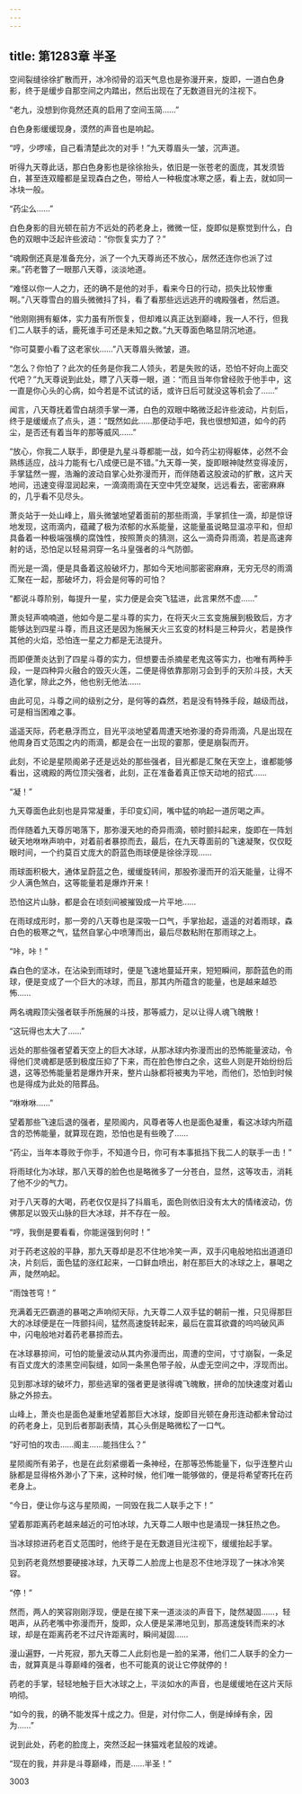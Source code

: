 ```yaml
---
---
---
```

title: 第1283章 半圣
---



空间裂缝徐徐扩散而开，冰冷彻骨的滔天气息也是弥漫开来，旋即，一道白色身影，终于是缓步自那空间之内踏出，然后出现在了无数道目光的注视下。

“老九，没想到你竟然还真的启用了空间玉简……”

白色身影缓缓现身，漠然的声音也是响起。

“哼，少啰嗦，自己看清楚此次的对手！”九天尊眉头一皱，沉声道。

听得九天尊此话，那白色身影也是徐徐抬头，依旧是一张苍老的面庞，其发须皆白，甚至连双瞳都是呈现森白之色，带给人一种极度冰寒之感，看上去，就如同一冰块一般。

“药尘么……”

白色身影的目光顿在前方不远处的药老身上，微微一怔，旋即似是察觉到什么，白色的双眼中泛起许些波动：“你恢复实力了？”

“魂殿倒还真是准备充分，派了一个九天尊尚还不放心，居然还连你也派了过来。”药老瞥了一眼那八天尊，淡淡地道。

“难怪以你一人之力，还的确不是他的对手，看来今日的行动，损失比较惨重啊。”八天尊雪白的眉头微微抖了抖，看了看那些远远逃开的魂殿强者，然后道。

“他刚刚拥有躯体，实力虽有所恢复，但却难以真正达到巅峰，我一人不行，但我们二人联手的话，鹿死谁手可还是未知之数。”九天尊面色略显阴沉地道。

“你可莫要小看了这老家伙……”八天尊眉头微皱，道。

“怎么？你怕了？此次的任务是你我二人领头，若是失败的话，恐怕不好向上面交代吧？”九天尊说到此处，瞟了八天尊一眼，道：“而且当年你曾经败于他手中，这一直是你心头的心病，如今若是不试试的话，或许日后可就没这等机会了……”

闻言，八天尊抚着雪白胡须手掌一滞，白色的双眼中略微泛起许些波动，片刻后，终于是缓缓点了点头，道：“既然如此……那便动手吧，我也很想知道，如今的药尘，是否还有着当年的那等威风……”

“放心，你我二人联手，即便是九星斗尊都能一战，如今药尘初得躯体，必然不会熟练适应，战斗力能有七八成便已是不错。”九天尊一笑，旋即眼神陡然变得凌厉，手掌猛然一握，浩瀚的波动自掌心处弥漫而开，而伴随着这股波动的扩散，这片天地间，迅速变得湿润起来，一滴滴雨滴在天空中凭空凝聚，远远看去，密密麻麻的，几乎看不见尽头。

萧炎站于一处山峰上，眉头微皱地望着面前的那些雨滴，手掌抓住一滴，却是惊讶地发现，这雨滴内，蕴藏了极为浓郁的水系能量，这能量虽说略显温凉平和，但却具备着一种极端强横的腐蚀性，按照萧炎的猜测，这么一滴奇异雨滴，若是高速奔射的话，恐怕足以轻易洞穿一名斗皇强者的斗气防御。

而光是一滴，便是具备着这般破坏力，那如今天地间那密密麻麻，无穷无尽的雨滴汇聚在一起，那破坏力，将会是何等的可怕？

“都说斗尊阶别，每提升一星，实力便是会突飞猛进，此言果然不虚……”

萧炎轻声喃喃道，他如今是二星斗尊的实力，在将天火三玄变施展到极致后，方才能够达到四星斗尊，而且这还是因为施展天火三玄变的材料是三种异火，若是换作其他的火焰，恐怕连一星之力都是无法提升。

而即便萧炎达到了四星斗尊的实力，但想要击杀摘星老鬼这等实力，也唯有两种手段，一是四种异火融合的毁灭火莲，二便是得依靠那刚习会到手的天阶斗技，大天造化掌，除此之外，他也别无他法……

由此可见，斗尊之间的级别之分，是何等的森然，若是没有特殊手段，越级而战，可是相当困难之事。

遥遥天际，药老悬浮而立，目光平淡地望着周遭天地弥漫的奇异雨滴，凡是出现在他周身百丈范围之内的雨滴，都是会在一出现的霎那，便是崩裂而开。

此刻，不论是星陨阁弟子还是远处的那些强者，目光都是汇聚在天空上，谁都能够看出，这魂殿的两位顶尖强者，此刻，正在准备着真正惊天动地的招式……

“凝！”

九天尊面色此刻也是异常凝重，手印变幻间，嘴中猛的响起一道厉喝之声。

而伴随着九天尊厉喝落下，那弥漫天地的奇异雨滴，顿时颤抖起来，旋即在一阵划破天地咻咻声响中，对着前者暴掠而去，最后，在九天尊面前的飞速凝聚，仅仅眨眼时间，一个约莫百丈庞大的蔚蓝色雨球便是徐徐浮现……

雨球面积极大，通体呈蔚蓝之色，缓缓旋转间，那股弥漫而开的滔天能量，让得不少人满色煞白，这等能量若是爆炸开来！

恐怕这片山脉，都是会在顷刻间被摧毁成一片平地……

在雨球成形时，那一旁的八天尊也是深吸一口气，手掌抬起，遥遥的对着雨球，森白色的极寒之气，猛然自掌心中喷薄而出，最后尽数粘附在那雨球之上。

“咔，咔！”

森白色的坚冰，在沾染到雨球时，便是飞速地蔓延开来，短短瞬间，那蔚蓝色的雨球，便是变成了一个巨大的冰球，而且，那其内所蕴含的能量，也是越来越恐怖……

两名魂殿顶尖强者联手所施展的斗技，那等威力，足以让得人魂飞魄散！

“这玩得也太大了……”

远处的那些强者望着天空上的巨大冰球，从那冰球内弥漫而出的恐怖能量波动，令得他们灵魂都是感到极度压抑了下来，而在脸色惨白之余，这些人则是开始纷纷后退，这等恐怖能量若是爆炸开来，整片山脉都将被夷为平地，而他们，恐怕到时候也是得成为此处的陪葬品。

“咻咻咻……”

望着那些飞速后退的强者，星陨阁内，风尊者等人也是面色凝重，看这冰球内所蕴含的恐怖能量，就算现在跑，恐怕也是有些晚了……

“药尘，当年本尊败于你手，不知道今日，你可有本事抵挡下我二人的联手一击！”

将雨球化为冰球，那八天尊的脸色也是略微多了一分苍白，显然，这等攻击，消耗了他不少的气力。

对于八天尊的大喝，药老仅仅是抖了抖眉毛，面色则依旧没有太大的情绪波动，仿佛那足以毁灭山脉的巨大冰球，并不存在一般。

“哼，我倒是要看看，你能逞强到何时！”

对于药老这般的平静，那九天尊却是忍不住地冷笑一声，双手闪电般地掐出道道印决，片刻后，面色猛的涨红起来，一口鲜血喷出，射在那巨大的冰球之上，暴喝之声，陡然响起。

“雨蚀苍穹！”

充满着无匹霸道的暴喝之声响彻天际，九天尊二人双手猛的朝前一推，只见得那巨大的冰球便是在一阵颤抖间，猛然高速旋转起来，最后在震耳欲聋的呜呜破风声中，闪电般地对着药老暴掠而去。

在冰球暴掠间，可怕的能量波动从其内弥漫而出，周遭的空间，寸寸崩裂，一条足有百丈庞大的漆黑空间裂缝，如同一条黑色带子般，从虚无空间之中，浮现而出。

见到那冰球的破坏力，那些逃窜的强者更是骇得魂飞魄散，拼命的加快速度对着山脉之外掠去。

山峰上，萧炎也是面色凝重地望着那巨大冰球，旋即目光顿在身形连动都未曾动过的药老身上，见到后者那副表情，其心头倒是略微松了一口气。

“好可怕的攻击……阁主……能挡住么？”

星陨阁所有弟子，也是在此刻紧绷着一条神经，在那等恐怖能量下，似乎连整片山脉都是显得格外渺小了下来，这种时候，他们唯一能够做的，便是将希望寄托在药老身上。

“今日，便让你与这与星陨阁，一同毁在我二人联手之下！”

望着那距离药老越来越近的可怕冰球，九天尊二人眼中也是涌现一抹狂热之色。

当冰球掠进药老百丈范围时，他终于是在无数道目光注视下，缓缓抬起手掌。

见到药老竟然想要硬接冰球，九天尊二人脸庞上也是忍不住地浮现了一抹冰冷笑容。

“停！”

然而，两人的笑容刚刚浮现，便是在接下来一道淡淡的声音下，陡然凝固……，轻喝声，从药老嘴中弥漫而开，旋即，众人便是呆滞地见到，那高速旋转而来的冰球，却是在距离药老不过尺许距离时，瞬间凝固……

漫山遍野，一片死寂，那九天尊二人此刻也是一脸的呆滞，他们二人联手的全力一击，就算真是斗尊巅峰的强者，也不可能真的说让它停就停的！

药老的手掌，轻轻地触于巨大冰球之上，平淡如水的声音，也是缓缓地在这片天际响彻。

“如今的我，的确不能发挥十成之力。但是，对付你二人，倒是绰绰有余，因为……”

说到此处，药老的脸庞上，突然泛起一抹猫戏老鼠般的戏谑。

“现在的我，并非是斗尊巅峰，而是……半圣！”





3003